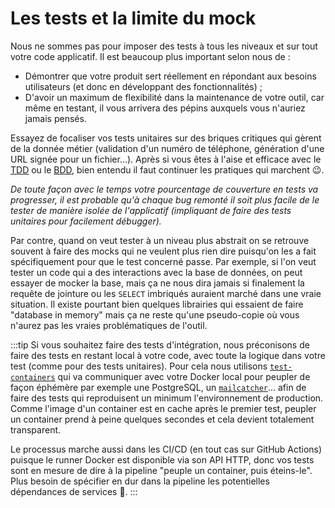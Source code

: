 # Les tests et la limite du mock

Nous ne sommes pas pour imposer des tests à tous les niveaux et sur tout votre code applicatif. Il est beaucoup plus important selon nous de :

- Démontrer que votre produit sert réellement en répondant aux besoins utilisateurs (et donc en développant des fonctionnalités) ;
- D'avoir un maximum de flexibilité dans la maintenance de votre outil, car même en testant, il vous arrivera des pépins auxquels vous n'auriez jamais pensés.

Essayez de focaliser vos tests unitaires sur des briques critiques qui gèrent de la donnée métier (validation d'un numéro de téléphone, génération d'une URL signée pour un fichier…). Après si vous êtes à l'aise et efficace avec le [TDD](https://fr.wikipedia.org/wiki/Test_driven_development) ou le [BDD](https://en.wikipedia.org/wiki/Behavior-driven_development), bien entendu il faut continuer les pratiques qui marchent 😉.

_De toute façon avec le temps votre pourcentage de couverture en tests va progresser, il est probable qu'à chaque bug remonté il soit plus facile de le tester de manière isolée de l'applicatif (impliquant de faire des tests unitaires pour facilement débugger)._

Par contre, quand on veut tester à un niveau plus abstrait on se retrouve souvent à faire des mocks qui ne veulent plus rien dire puisqu'on les a fait spécifiquement pour que le test concerné passe. Par exemple, si l'on veut tester un code qui a des interactions avec la base de données, on peut essayer de mocker la base, mais ça ne nous dira jamais si finalement la requête de jointure ou les `SELECT` imbriqués auraient marché dans une vraie situation. Il existe pourtant bien quelques librairies qui essaient de faire "database in memory" mais ça ne reste qu'une pseudo-copie où vous n'aurez pas les vraies problématiques de l'outil.

:::tip
Si vous souhaitez faire des tests d'intégration, nous préconisons de faire des tests en restant local à votre code, avec toute la logique dans votre test (comme pour des tests unitaires). Pour cela nous utilisons [`test-containers`](https://github.com/testcontainers/testcontainers-node) qui va communiquer avec votre Docker local pour peupler de façon éphémère par exemple une PostgreSQL, un [`mailcatcher`](https://hub.docker.com/r/aerzas/mailcatcher)… afin de faire des tests qui reproduisent un minimum l'environnement de production. Comme l'image d'un container est en cache après le premier test, peupler un container prend à peine quelques secondes et cela devient totalement transparent.

Le processus marche aussi dans les CI/CD (en tout cas sur GitHub Actions) puisque le runner Docker est disponible via son API HTTP, donc vos tests sont en mesure de dire à la pipeline "peuple un container, puis éteins-le". Plus besoin de spécifier en dur dans la pipeline les potentielles dépendances de services 🙌.
:::
